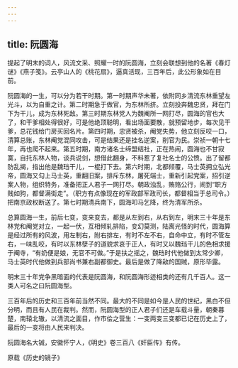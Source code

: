 ```yaml
---
---
---
```

title: 阮圆海
---




提起了明末的词人，风流文采、照耀一时的阮圆海，立刻会联想到他的名著《春灯谜》《燕子笺》。云亭山人的《桃花扇》，逼真活现，三百年后，此公形象如在目前。

阮圆海的一生，可以分为若干时期。第一时期声华未著，依附同乡清流东林重望左光斗，以为自重之计。第二时期急于做官，为东林所挤。立刻投奔魏忠贤，拜在门下为干儿，成为东林死敌。第三时期东林党人为魏阉所一网打尽，圆海的官也大了，和干爹相处得很好，可是他绝顶聪明，看出场面要散，就预留地步，每次见干爹，总花钱给门房买回名片。第四时期，忠贤被杀，阉党失势，他立刻反咬一口，清算总账，东林阉党混同攻击，可是结果还是挂名逆案，削官为民。崇祯一朝十七年，再也爬不起来。第五时期，南方诸名士缔盟结社，正在热闹，圆海也不甘寂寞，自托东林人物，谈兵说剑，想借此翻身，不料惹了复社名士的公愤。出了留都防乱揭，指出他是魏珰干儿，一棍打下去。第六时期，北都倾覆，马士英拥立弘光帝，圆海又勾上马士英，重翻旧案，排斥东林，屠死端士，重新引起党案，招引逆案人物，组织特务，准备把正人君子一网打尽。朝政浊乱，贿赂公行，闹到“职方贱如狗，都督满街走”。（职方有点像现在的军政部军政司长，都督相当于总司令。）把南京政权断送了。第七时期清兵南下，圆海叩马乞降，终为清军所杀。

总算圆海一生，前后七变，变来变去，都是从左到右，从右到左，明末三十年是东林党和阉党对立，一起一伏，互相倾轧排陷，变幻莫测，陆离光怪的时代，圆海算是经过所有的风波，用左制右，附右排左，有时不左不右，自命中立，有时不管左右，一味乱咬，有时以东林孽子的道貌求哀于正人，有时又以魏珰干儿的色相求援于阉寺，“有奶便是娘，无官不可做。”于是扶之摇之，魏珰时代他做到太常少卿，马士英时代他做到兵部尚书兼右副都御史。最后是做了降敌的国贼，原形毕露。

明末三十年党争黑暗面的代表是阮圆海，和阮圆海形迹相类的还有几千百人。这一类人可名之曰阮圆海型。

三百年后的历史和三百年前当然不同。最大的不同是如今是人民的世纪，黑白不但分明，而且有人民在裁判。然而，阮圆海型的正人君子们还是车载斗量，朝秦暮楚，南辕北辙，以清流之面目，作市侩之营生：一变两变三变都已记在历史上了，最后的一变将由人民来判决。

阮圆海名大铖，安徽怀宁人，《明史》卷三百八《奸臣传》有传。

原载《历史的镜子》